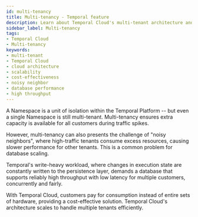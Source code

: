 ```yaml
---
id: multi-tenancy
title: Multi-tenancy - Temporal feature
description: Learn about Temporal Cloud's multi-tenant architecture and how it enhances scalability, efficiency, and cost-effectiveness.
sidebar_label: Multi-tenancy
tags:
- Temporal Cloud
- Multi-tenancy
keywords:
- multi-tenant
- Temporal Cloud
- cloud architecture
- scalability
- cost-effectiveness
- noisy neighbor
- database performance
- high throughput
---
```



A Namespace is a unit of isolation within the Temporal Platform -- but even a single Namespace is still multi-tenant.
Multi-tenancy ensures extra capacity is available for all customers during traffic spikes.

However, multi-tenancy can also presents the challenge of "noisy neighbors", where high-traffic tenants consume excess resources, causing slower performance for other tenants.
This is a common problem for database scaling.

Temporal's write-heavy workload, where changes in execution state are constantly written to the persistence layer, demands a database that supports reliably high throughput with low latency for multiple customers, concurrently and fairly.

With Temporal Cloud, customers pay for consumption instead of entire sets of hardware, providing a cost-effective solution.
Temporal Cloud's architecture scales to handle multiple tenants efficiently.

<RelatedReadContainer>
  <RelatedReadItem path="https://docs.temporal.io/cloud/security#namespace-isolation" text="Namespace Isolation" archetype="cloud-guide" />
  <RelatedReadItem path="https://docs.temporal.io/cloud/pricing" text="Cost-effective Consumption" archetype="cloud-guide" />
</RelatedReadContainer>
